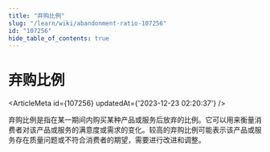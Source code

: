 ```yaml
---
title: "弃购比例"
slug: "/learn/wiki/abandonment-ratio-107256"
id: "107256"
hide_table_of_contents: true
---
```



# 弃购比例

<ArticleMeta id={107256} updatedAt={'2023-12-23 02:20:37'} />
<div className='border-solid border-b border-t-0 my-4 border-[var(--ifm-color-gray-300)]' />

弃购比例是指在某一期间内购买某种产品或服务后放弃的比例。它可以用来衡量消费者对该产品或服务的满意度或需求的变化。较高的弃购比例可能表示该产品或服务存在质量问题或不符合消费者的期望，需要进行改进和调整。
